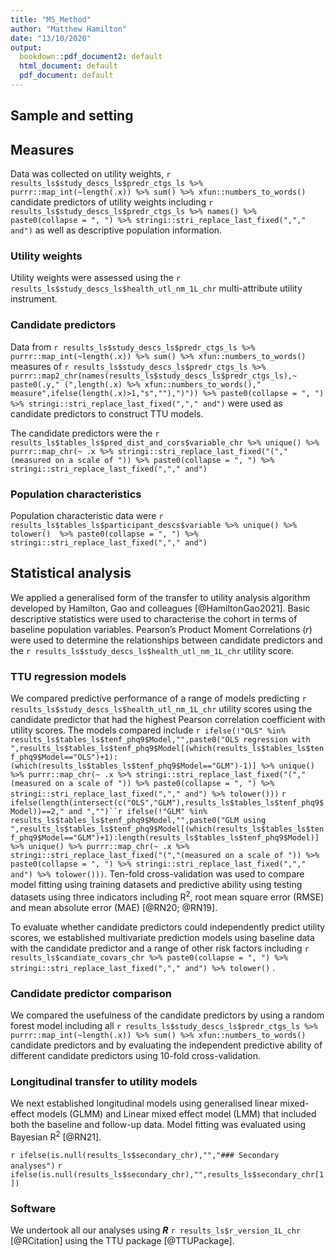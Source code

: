 ```yaml
---
title: "MS_Method"
author: "Matthew Hamilton"
date: "13/10/2020"
output:
  bookdown::pdf_document2: default
  html_document: default
  pdf_document: default
---
```

## Sample and setting
<!-- Add details on sample and setting (including data collection proceedures). -->

## Measures
Data was collected on utility weights, `r results_ls$study_descs_ls$predr_ctgs_ls %>% purrr::map_int(~length(.x)) %>% sum() %>% xfun::numbers_to_words()` candidate predictors of utility weights including `r results_ls$study_descs_ls$predr_ctgs_ls %>% names() %>% paste0(collapse = ", ") %>% stringi::stri_replace_last_fixed(","," and")` as well as descriptive population information. 

### Utility weights
Utility weights were assessed using the `r results_ls$study_descs_ls$health_utl_nm_1L_chr` multi-attribute utility instrument.

### Candidate predictors
Data from `r results_ls$study_descs_ls$predr_ctgs_ls %>% purrr::map_int(~length(.x)) %>% sum() %>% xfun::numbers_to_words()` measures of `r results_ls$study_descs_ls$predr_ctgs_ls %>% purrr::map2_chr(names(results_ls$study_descs_ls$predr_ctgs_ls),~ paste0(.y," (",length(.x) %>% xfun::numbers_to_words()," measure",ifelse(length(.x)>1,"s",""),")")) %>% paste0(collapse = ", ") %>% stringi::stri_replace_last_fixed(","," and")` were used as candidate predictors to construct TTU models. 

The candidate predictors were the `r results_ls$tables_ls$pred_dist_and_cors$variable_chr %>% unique() %>% purrr::map_chr(~ .x %>% stringi::stri_replace_last_fixed("(","(measured on a scale of ")) %>% paste0(collapse = ", ") %>% stringi::stri_replace_last_fixed(","," and")`


### Population characteristics
Population characteristic data were `r results_ls$tables_ls$participant_descs$variable %>% unique() %>% tolower()  %>% paste0(collapse = ", ") %>% stringi::stri_replace_last_fixed(","," and") `

## Statistical analysis
We applied a generalised form of the transfer to utility analysis algorithm developed by Hamilton, Gao and colleagues [@HamiltonGao2021]. Basic descriptive statistics were used to characterise the cohort in terms of baseline population variables. Pearson’s Product Moment Correlations (*r*) were used to determine the relationships between candidate predictors and the `r results_ls$study_descs_ls$health_utl_nm_1L_chr` utility score.

### TTU regression models 
We compared predictive performance of a range of models predicting `r results_ls$study_descs_ls$health_utl_nm_1L_chr` utility scores using the candidate predictor that had the highest Pearson correlation coefficient with utility scores. The models compared include `r ifelse(!"OLS" %in% results_ls$tables_ls$tenf_phq9$Model,"",paste0("OLS regression with ",results_ls$tables_ls$tenf_phq9$Model[(which(results_ls$tables_ls$tenf_phq9$Model=="OLS")+1):(which(results_ls$tables_ls$tenf_phq9$Model=="GLM")-1)] %>% unique() %>% purrr::map_chr(~ .x %>% stringi::stri_replace_last_fixed("(","(measured on a scale of ")) %>% paste0(collapse = ", ") %>% stringi::stri_replace_last_fixed(","," and") %>% tolower()))` `r ifelse(length(intersect(c("OLS","GLM"),results_ls$tables_ls$tenf_phq9$Model))==2," and ","")``r ifelse(!"GLM" %in% results_ls$tables_ls$tenf_phq9$Model,"",paste0("GLM using ",results_ls$tables_ls$tenf_phq9$Model[(which(results_ls$tables_ls$tenf_phq9$Model=="GLM")+1):length(results_ls$tables_ls$tenf_phq9$Model)] %>% unique() %>% purrr::map_chr(~ .x %>% stringi::stri_replace_last_fixed("(","(measured on a scale of ")) %>% paste0(collapse = ", ") %>% stringi::stri_replace_last_fixed(","," and") %>% tolower()))`. Ten-fold cross-validation was used to compare model fitting using training datasets and predictive ability using testing datasets using three indicators including R^2^, root mean square error (RMSE) and mean absolute error (MAE)  [@RN20; @RN19].

To evaluate whether candidate predictors could independently predict utility scores, we established multivariate prediction models using baseline data with the candidate predictor and a range of other risk factors including `r results_ls$candiate_covars_chr %>% paste0(collapse = ", ") %>% stringi::stri_replace_last_fixed(","," and") %>% tolower()` .

### Candidate predictor comparison
We compared the usefulness of the candidate predictors by using a random forest model including all `r results_ls$study_descs_ls$predr_ctgs_ls %>% purrr::map_int(~length(.x)) %>% sum() %>% xfun::numbers_to_words()` candidate predictors and by evaluating the independent predictive ability of different candidate predictors using 10-fold cross-validation. 

### Longitudinal transfer to utility models
We next established longitudinal models using generalised linear mixed- effect models (GLMM) and Linear mixed effect model (LMM) that included both the baseline and follow-up data. Model fitting was evaluated using Bayesian R^2^ [@RN21].

`r ifelse(is.null(results_ls$secondary_chr),"","### Secondary analyses")`
`r ifelse(is.null(results_ls$secondary_chr),"",results_ls$secondary_chr[1])`

### Software
We undertook all our analyses using  ***R*** `r results_ls$r_version_1L_chr` [@RCitation] using the TTU package [@TTUPackage]. 
